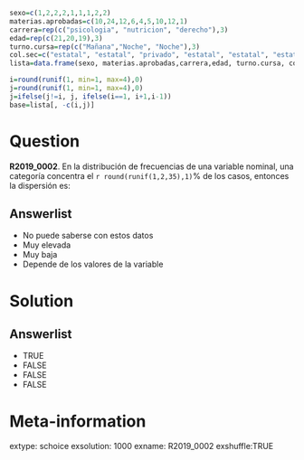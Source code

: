 
```r
sexo=c(1,2,2,2,1,1,1,2,2)
materias.aprobadas=c(10,24,12,6,4,5,10,12,1)
carrera=rep(c("psicologia", "nutricion", "derecho"),3)
edad=rep(c(21,20,19),3)
turno.cursa=rep(c("Mañana","Noche", "Noche"),3)
col.sec=c("estatal", "estatal", "privado", "estatal", "estatal", "estatal", "privado", "estatal", "privado")
lista=data.frame(sexo, materias.aprobadas,carrera,edad, turno.cursa, col.sec)

i=round(runif(1, min=1, max=4),0)
j=round(runif(1, min=1, max=4),0)
j=ifelse(j!=i, j, ifelse(i==1, i+1,i-1))
base=lista[, -c(i,j)]

```


Question
========

**R2019_0002**. En la distribución de frecuencias de una variable nominal, una categoría concentra el `r round(runif(1,2,35),1)`% de los casos, entonces la dispersión es:


Answerlist
----------

* No puede saberse con estos datos
* Muy elevada
* Muy baja
* Depende de los valores de la variable


Solution
========

Answerlist
----------
* TRUE
* FALSE
* FALSE
* FALSE

Meta-information
============
extype: schoice
exsolution: 1000
exname: R2019_0002
exshuffle:TRUE

